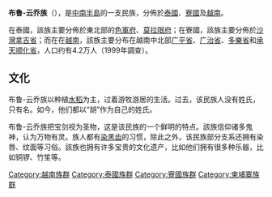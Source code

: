 {{unreferenced|time=2014-01-17T11:24:45+00:00}}
{{ethnic group|
|group=布鲁-云乔族<br>Người Bru - Vân Kiều
|poptime= 149,559（1999年普查）
|popplace=[[越南|越南]]、[[老挝|老挝]]、[[泰国|泰国]]
|rels= 传统宗教、佛教
|langs= [[布鲁语|布鲁语]]、[[越南语|越南语]]、[[老挝语|老挝语]]、[[泰语|泰语]]
|related= 
}}
'''布鲁-云乔族'''（{{lang-vi|Người Bru - Vân Kiều}}），是[[中南半島|中南半島]]的一支民族，分佈於[[泰國|泰國]]、[[寮國|寮國]]及[[越南|越南]]。

在泰國，該族主要分佈於東北部的[[色軍府|色軍府]]、[[莫拉限府|莫拉限府]]；在寮國，該族主要分佈於[[沙灣拿吉省|沙灣拿吉省]]；而在在[[越南|越南]]，該族主要分布在越南中北部[[广平省|广平省]]、[[广治省|广治省]]、[[多樂省|多樂省]]和[[承天顺化省|承天顺化省]]，人口约有4.2万人（1999年調查）。

== 文化 ==
布鲁-云乔族以种植[[水稻|水稻]]为主，过着游牧游居的生活。过去，该民族人没有姓氏，只有名。如今，他们都以“胡”作为自己的姓氏。

布鲁-云乔族把宝剑视为圣物，这是该民族的一个鲜明的特点。該族信仰诸多鬼神，认为万物有灵。族人都有[[染黑齿|染黑齿]]的习惯，除此之外，该民族部分支系还拥有染唇、纹面等习俗。該族也拥有许多宝贵的文化遗产，比如他们拥有很多种乐器，比如铜锣、竹笙等。
{{越南民族}}
{{老挝族群}}
{{泰国民族}}
{{柬埔寨民族}} 
{{Authority control}}
[[Category:越南族群|Category:越南族群]]
[[Category:泰國族群|Category:泰國族群]]
[[Category:寮國族群|Category:寮國族群]]
[[Category:柬埔寨族群|Category:柬埔寨族群]]
